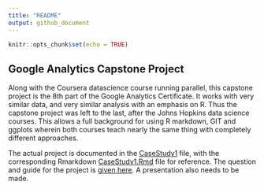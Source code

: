 ```yaml
---
title: "README"
output: github_document
---
```


```r
knitr::opts_chunk$set(echo = TRUE)
```

## Google Analytics Capstone Project

Along with the Coursera datascience course running parallel, this capstone project is the 8th part of the Google Analytics Certificate. It works with very similar data, and very similar analysis with an emphasis on R. Thus the capstone project was left to the last, after the Johns Hopkins data science courses. This allows a full background for using R markdown, GIT and ggplots wherein both courses teach nearly the same thing with completely different approaches.  


The actual project is documented in the [CaseStudy1](CaseStudy1.md) file, with the corresponding Rmarkdown [CaseStudy1.Rmd](CaseStudy1.Rmd) file for reference. The question and guide for the project is [given here](aacF81H_TsWnBfNR_x7FIg_36299b28fa0c4a5aba836111daad12f1_DAC8-Case-Study-1.pdf). A presentation also needs to be made.